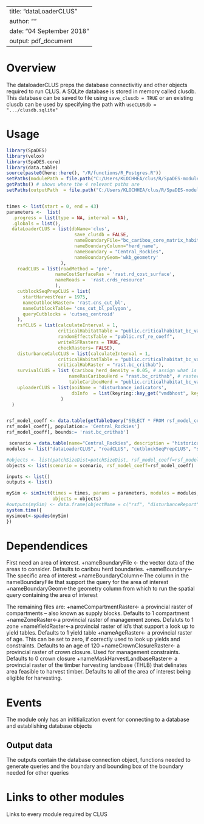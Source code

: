 <!--
Copyright 2020 Province of British Columbia
 
Licensed under the Apache License, Version 2.0 (the "License");
you may not use this file except in compliance with the License.
You may obtain a copy of the License at
 
http://www.apache.org/licenses/LICENSE-2.0
 
Unless required by applicable law or agreed to in writing, software distributed under the License is distributed on an "AS IS" BASIS,
WITHOUT WARRANTIES OR CONDITIONS OF ANY KIND, either express or implied.
See the License for the specific language governing permissions and limitations under the License.-->

---
title: "dataLoaderCLUS"
author: ""
date: "04 September 2018"
output: pdf_document
---

# Overview

The dataloaderCLUS preps the database connectivitiy and other objects required to run CLUS. A SQLite database is stored in memory called clusdb. This database can be saved to file using `save_clusdb = TRUE` or an existing clusdb can be used by specifying the path with `useCLUSdb = ".../clusdb.sqlite"`


# Usage

```r
library(SpaDES)
library(velox)
library(SpaDES.core)
library(data.table)
source(paste0(here::here(), "/R/functions/R_Postgres.R"))
setPaths(modulePath = file.path("C:/Users/KLOCHHEA/clus/R/SpaDES-modules"))
getPaths() # shows where the 4 relevant paths are
setPaths(outputPath  = file.path("C:/Users/KLOCHHEA/clus/R/SpaDES-modules/dataLoaderCLUS/outputs"))


times <- list(start = 0, end = 43)
parameters <-  list(
  .progress = list(type = NA, interval = NA),
  .globals = list(),
  dataLoaderCLUS = list(dbName='clus',
                         save_clusdb = FALSE,
                         nameBoundaryFile="bc_caribou_core_matrix_habitat_v20190904_1",
                         nameBoundaryColumn="herd_name",
                         nameBoundary = "Central_Rockies",
                         nameBoundaryGeom='wkb_geometry'
                    ),
    roadCLUS = list(roadMethod = 'pre', 
                  nameCostSurfaceRas = 'rast.rd_cost_surface', 
                  nameRoads =  'rast.crds_resource'
                  ),
    cutblockSeqPrepCLUS = list(
      startHarvestYear = 1975,
      nameCutblockRaster= 'rast.cns_cut_bl',
      nameCutblockTable= 'cns_cut_bl_polygon',
      queryCutblocks = 'cutseq_centroid'
    ),
    rsfCLUS = list(calculateInterval = 1, 
                   criticalHabitatTable = "public.criticalhabitat_bc_vat",
                   randomEffectsTable = "public.rsf_re_coeff",
                   writeRSFRasters = TRUE,
                   checkRasters= FALSE),
    disturbanceCalcCLUS = list(calculateInterval = 1, 
                   criticalHabitatTable = "public.criticalhabitat_bc_vat",
                   criticalHabRaster = "rast.bc_crithab"),
    survivalCLUS = list (caribou_herd_density = 0.05, # assign what is appropriate for the herd
                       nameRasCaribouHerd = "rast.bc_crithab", # raster of herd boundaries
                       tableCaribouHerd = "public.criticalhabitat_bc_vat"),
    uploaderCLUS = list(aoiName = 'disturbance_indicators',
                        dbInfo  = list(keyring::key_get("vmdbhost", keyring="postgreSQL"), keyring::key_get("vmdbuser", keyring="postgreSQL"), keyring::key_get("vmdbpass", keyring="postgreSQL"),  keyring::key_get("vmdbname", keyring="postgreSQL"))
                    )
  )


rsf_model_coeff <- data.table(getTableQuery("SELECT * FROM rsf_model_coeff WHERE population = 'DU9' and  species = 'caribou' and season IN ('A')"))
rsf_model_coeff[, population:= 'Central_Rockies']
rsf_model_coeff[, bounds:= 'rast.bc_crithab']

 scenario = data.table(name="Central_Rockies", description = "historical disturbances")
modules <- list("dataLoaderCLUS", "roadCLUS", "cutblockSeqPrepCLUS", "survivalCLUS", "rsfCLUS", "disturbanceCalcCLUS", "uploaderCLUS")

#objects <- list(patchSizeDist=patchSizeDist, rsf_model_coeff=rsf_model_coeff , scenario = scenario)
objects <- list(scenario = scenario, rsf_model_coeff=rsf_model_coeff)

inputs <- list()
outputs <- list()

mySim <- simInit(times = times, params = parameters, modules = modules,
                 objects = objects)
#outputs(mySim) <- data.frame(objectName = c("rsf", "disturbanceReport", "tableSurvival"))
system.time({
mysimout<-spades(mySim)
})
```

# Dependendices

First need an area of interest.
+nameBoundaryFile <- the vector data of the areas to consider. Defaults to caribou herd boundaries.
+nameBoundary<-The specific area of interest
+nameBoundaryColumn<-The column in the nameBoundaryFile that support the query for the area of interest
+nameBoundaryGeom<-the geometry column from which to run the spatial query containing the area of interest

The remaining files are:
+nameCompartmentRaster<- a provincial raster of compartments -- also known as supply blocks. Defaults to 1 compartment
+nameZoneRaster<-a provincial raster of management zones. Defaluts to 1 zone
+nameYieldRaster<-a provincial raster of id's that support a look up to yield tables. Defaults to 1 yield table
+nameAgeRaster<- a provincial raster of age. This can be set to zero, if correctly used to look up yields and constraints. Defaults to an age of 120
+nameCrownClosureRaster<- a provincial raster of crown closure. Used for management constraints. Defaults to 0 crown closure
+nameMaskHarvestLandbaseRaster<- a provincial raster of the timber harvesting landbase (THLB) that delinates area feasible to harvest timber. Defaults to all of the area of interest being eligible for harvesting.

# Events

The module only has an inititialization event for connecting to a database and establishing database objects


## Output data

The outputs contain the database connection object, functions needed to generate queries and the boundary and bounding box of the boundary needed for other queries

# Links to other modules

Links to every module required by CLUS

